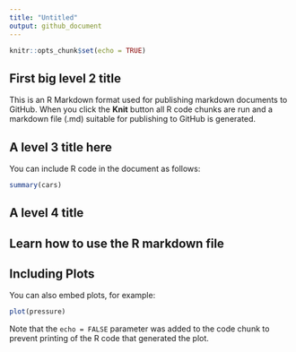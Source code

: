 ```yaml
---
title: "Untitled"
output: github_document
--- 
```


```r
knitr::opts_chunk$set(echo = TRUE)
```

## First big level 2 title

This is an R Markdown format used for publishing markdown documents to GitHub. When you click the **Knit** button all R code chunks are run and a markdown file (.md) suitable for publishing to GitHub is generated.

## A level 3 title here

You can include R code in the document as follows:

```r
summary(cars)
```


## A level 4 title 
## Learn how to use the R markdown file


## Including Plots

You can also embed plots, for example:

```r
plot(pressure)
```

Note that the `echo = FALSE` parameter was added to the code chunk to prevent printing of the R code that generated the plot.

